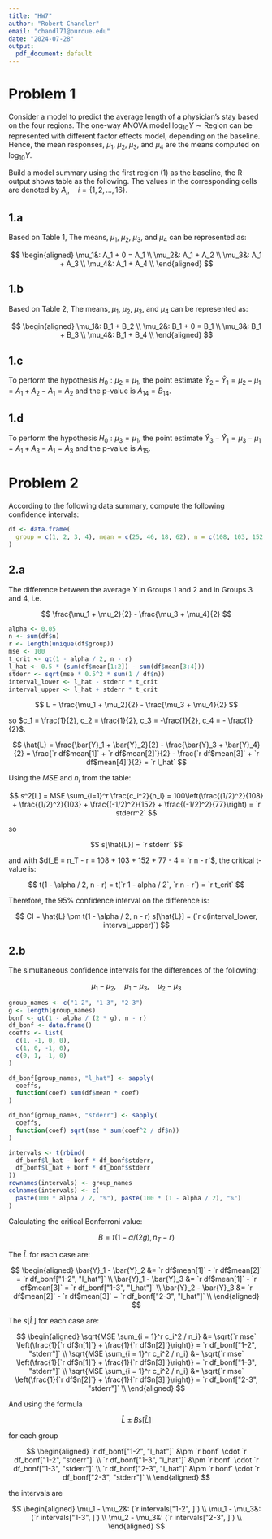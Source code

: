 ```yaml
---
title: "HW7"
author: "Robert Chandler"
email: "chandl71@purdue.edu"
date: "2024-07-28"
output:
  pdf_document: default
---
```


# Problem 1

Consider a model to predict the average length of a physician’s stay based on
the four regions. The one-way ANOVA model $\log_10Y \sim \text{Region}$ can be
represented with different factor effects model, depending on the baseline.
Hence, the mean responses, $\mu_1$, $\mu_2$, $\mu_3$, and $\mu_4$ are the means
computed on $\log_10Y$.

Build a model summary using the first region (1) as the baseline, the R output
shows table as the following. The values in the corresponding cells are denoted
by $A_i, \quad i = \{1, 2, ..., 16\}$.

## 1.a

Based on Table 1, The means, $\mu_1$, $\mu_2$, $\mu_3$, and $\mu_4$ can be
represented as:

$$
\begin{aligned}
\mu_1&: A_1 + 0 = A_1 \\
\mu_2&: A_1 + A_2 \\
\mu_3&: A_1 + A_3 \\
\mu_4&: A_1 + A_4 \\
\end{aligned}
$$

## 1.b

Based on Table 2, The means, $\mu_1$, $\mu_2$, $\mu_3$, and $\mu_4$ can be
represented as:

$$
\begin{aligned}
\mu_1&: B_1 + B_2 \\
\mu_2&: B_1 + 0 = B_1 \\
\mu_3&: B_1 + B_3 \\
\mu_4&: B_1 + B_4 \\
\end{aligned}
$$

## 1.c 

To perform the hypothesis $H_0: \mu_2 = \mu_1$, the point estimate $\hat{Y}_2 -
\hat{Y}_1 = \mu_2 - \mu_1 = A_1 + A_2 - A_1 = A_2$ and the p-value is $A_{14} =
B_{14}$.

## 1.d 

To perform the hypothesis $H_0: \mu_3 = \mu_1$, the point estimate $\hat{Y}_3 -
\hat{Y}_1 = \mu_3 - \mu_1 = A_1 + A_3 - A_1 = A_3$ and the p-value is $A_{15}$.

# Problem 2

According to the following data summary, compute the following confidence
intervals:

```r
df <- data.frame(
  group = c(1, 2, 3, 4), mean = c(25, 46, 18, 62), n = c(108, 103, 152, 77)
)
```

## 2.a

The difference between the average $Y$ in Groups 1 and 2 and in Groups 3 and 4, i.e.

$$
\frac{\mu_1 + \mu_2}{2} - \frac{\mu_3 + \mu_4}{2}
$$

```r
alpha <- 0.05
n <- sum(df$n)
r <- length(unique(df$group))
mse <- 100
t_crit <- qt(1 - alpha / 2, n - r)
l_hat <- 0.5 * (sum(df$mean[1:2]) - sum(df$mean[3:4]))
stderr <- sqrt(mse * 0.5^2 * sum(1 / df$n))
interval_lower <- l_hat - stderr * t_crit
interval_upper <- l_hat + stderr * t_crit
```

$$
L = \frac{\mu_1 + \mu_2}{2} - \frac{\mu_3 + \mu_4}{2}
$$

so $c_1 = \frac{1}{2}, c_2 = \frac{1}{2}, c_3 = -\frac{1}{2}, c_4
= - \frac{1}{2}$.

$$
\hat{L} = \frac{\bar{Y}_1 + \bar{Y}_2}{2} - \frac{\bar{Y}_3 + \bar{Y}_4}{2}
= \frac{`r df$mean[1]` + `r df$mean[2]`}{2} - \frac{`r df$mean[3]` + `r df$mean[4]`}{2} 
= `r l_hat`
$$

Using the $MSE$ and $n_i$ from the table:

$$
s^2[L] = MSE \sum_{i=1}^r \frac{c_i^2}{n_i} = 100\left(\frac{(1/2)^2}{108} +
\frac{(1/2)^2}{103} + \frac{(-1/2)^2}{152} + \frac{(-1/2)^2}{77}\right)
= `r stderr^2`
$$

so

$$
s[\hat{L}] = `r stderr`
$$

and with $df_E = n_T - r = 108 + 103 + 152 + 77 - 4 = `r n - r`$, the critical
t-value is:

$$
t(1 - \alpha / 2, n - r) = t(`r 1 - alpha / 2`, `r n - r`) = `r t_crit`
$$

Therefore, the 95% confidence interval on the difference is:

$$
CI = \hat{L} \pm t(1 - \alpha / 2, n - r) s[\hat{L}] = (`r c(interval_lower, interval_upper)`)
$$

## 2.b

The simultaneous confidence intervals for the differences of the following:

$$
\mu_1 - \mu_2, \quad \mu_1 - \mu_3, \quad \mu_2 - \mu_3
$$

```r
group_names <- c("1-2", "1-3", "2-3")
g <- length(group_names)
bonf <- qt(1 - alpha / (2 * g), n - r)
df_bonf <- data.frame()
coeffs <- list(
  c(1, -1, 0, 0),
  c(1, 0, -1, 0),
  c(0, 1, -1, 0)
)

df_bonf[group_names, "l_hat"] <- sapply(
  coeffs,
  function(coef) sum(df$mean * coef)
)

df_bonf[group_names, "stderr"] <- sapply(
  coeffs,
  function(coef) sqrt(mse * sum(coef^2 / df$n))
)

intervals <- t(rbind(
  df_bonf$l_hat - bonf * df_bonf$stderr,
  df_bonf$l_hat + bonf * df_bonf$stderr
))
rownames(intervals) <- group_names
colnames(intervals) <- c(
  paste(100 * alpha / 2, "%"), paste(100 * (1 - alpha / 2), "%")
)
```

Calculating the critical Bonferroni value:

$$
B = t(1 - \alpha / (2g), n_T - r)
$$

The $\hat{L}$ for each case are:

$$
\begin{aligned}
\bar{Y}_1 - \bar{Y}_2 &= `r df$mean[1]` - `r df$mean[2]` = `r df_bonf["1-2", "l_hat"]` \\
\bar{Y}_1 - \bar{Y}_3 &= `r df$mean[1]` - `r df$mean[3]` = `r df_bonf["1-3", "l_hat"]` \\
\bar{Y}_2 - \bar{Y}_3 &= `r df$mean[2]` - `r df$mean[3]` = `r df_bonf["2-3", "l_hat"]` \\
\end{aligned}
$$

The $s[\hat{L}]$ for each case are:

$$
\begin{aligned}
\sqrt{MSE \sum_{i = 1}^r c_i^2 / n_i} &= \sqrt{`r mse` \left(\frac{1}{`r df$n[1]`} + \frac{1}{`r df$n[2]`}\right)} = `r df_bonf["1-2", "stderr"]` \\
\sqrt{MSE \sum_{i = 1}^r c_i^2 / n_i} &= \sqrt{`r mse` \left(\frac{1}{`r df$n[1]`} + \frac{1}{`r df$n[3]`}\right)} = `r df_bonf["1-3", "stderr"]` \\
\sqrt{MSE \sum_{i = 1}^r c_i^2 / n_i} &= \sqrt{`r mse` \left(\frac{1}{`r df$n[2]`} + \frac{1}{`r df$n[3]`}\right)} = `r df_bonf["2-3", "stderr"]` \\
\end{aligned}
$$

And using the formula

$$
\hat{L} \pm Bs[\hat{L}]
$$

for each group

$$
\begin{aligned}
`r df_bonf["1-2", "l_hat"]` &\pm `r bonf` \cdot `r df_bonf["1-2", "stderr"]` \\
`r df_bonf["1-3", "l_hat"]` &\pm `r bonf` \cdot `r df_bonf["1-3", "stderr"]` \\
`r df_bonf["2-3", "l_hat"]` &\pm `r bonf` \cdot `r df_bonf["2-3", "stderr"]` \\
\end{aligned}
$$

the intervals are

$$
\begin{aligned}
\mu_1 - \mu_2&: (`r intervals["1-2", ]`) \\
\mu_1 - \mu_3&: (`r intervals["1-3", ]`) \\
\mu_2 - \mu_3&: (`r intervals["2-3", ]`) \\
\end{aligned}
$$
